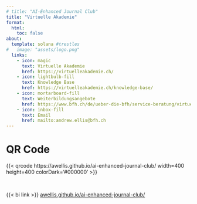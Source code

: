 ```yaml
---
# title: "AI-Enhanced Journal Club"
title: "Virtuelle Akademie"
format:
  html:
    toc: false
about:
  template: solana #trestles
#   image: "assets/logo.png"
  links:
    - icon: magic
      text: Virtuelle Akademie
      href: https://virtuelleakademie.ch/
    - icon: lightbulb-fill
      text: Knowledge Base
      href: https://virtuelleakademie.ch/knowledge-base/
    - icon: mortarboard-fill
      text: Weiterbildungsangebote
      href: https://www.bfh.ch/de/ueber-die-bfh/service-beratung/virtuelle-akademie/
    - icon: inbox-fill
      text: Email
      href: mailto:andrew.ellis@bfh.ch
---
```



# QR Code

{{< qrcode https://awellis.github.io/ai-enhanced-journal-club/ width=400 height=400 colorDark='#000000' >}}

<br> 

{{< bi link >}} [awellis.github.io/ai-enhanced-journal-club/](https://awellis.github.io/ai-enhanced-journal-club/)
